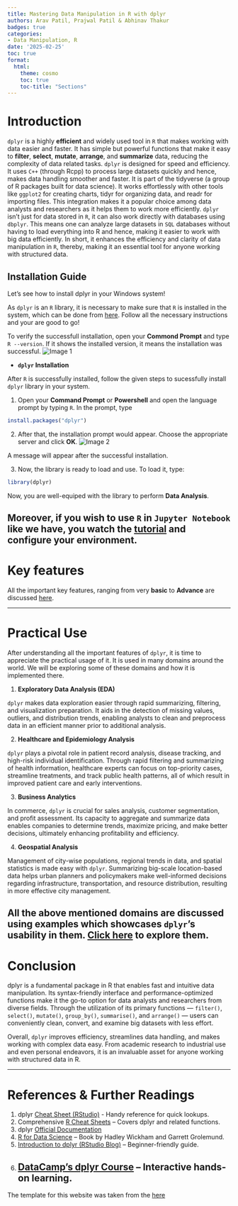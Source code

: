 ```yaml
---
title: Mastering Data Manipulation in R with dplyr
authors: Arav Patil, Prajwal Patil & Abhinav Thakur
badges: true
categories:
- Data Manipulation, R
date: '2025-02-25'
toc: true
format:
  html:
    theme: cosmo
    toc: true
    toc-title: "Sections"
---
```


# Introduction
`dplyr` is a highly **efficient** and widely used tool in `R` that makes working with data easier and faster.  It has simple but powerful functions that make it easy to **filter**, **select**, **mutate**, **arrange**, and **summarize** data, reducing the complexity of data related tasks. `dplyr` is designed for speed and efficiency. It uses `C++` (through Rcpp) to process large datasets quickly and hence, makes data handling smoother and faster. It is part of the tidyverse (a group of R packages built for data science). It works effortlessly with other tools like `ggplot2` for creating charts, tidyr for organizing data, and readr for importing files. This integration makes it a popular choice among data analysts and researchers as it helps them to work more efficiently. `dplyr` isn’t just for data stored in `R`, it can also work directly with databases using `dbplyr`. This means one can analyze large datasets in `SQL` databases without having to load everything into R and hence, making it easier to work with big data efficiently. In short, it enhances the efficiency and clarity of data manipulation in `R`, thereby, making it an essential tool for anyone working with structured data.

## Installation Guide

Let's see how to install dplyr in your Windows system!

As `dplyr` is an `R` library, it is necessary to make sure that `R` is installed in the system, which can be done from [here](https://cran.r-project.org/bin/windows/base/).
Follow all the necessary instructions and your are good to go!

To verify the successfull installation, open your **Commond Prompt** and type `R --version`. If it shows the installed version, it means the installation was successful.
![Image 1](images/r--version.png)

- **`dplyr` Installation**

After `R` is successfully installed, follow the given steps to sucessfully install `dplyr` library in your system.

1. Open your **Command Prompt** or **Powershell** and open the language prompt by typing `R`. In the prompt, type
```r
install.packages("dplyr")
```
2. After that, the installation prompt would appear. Choose the appropriate server and click **OK**.
![Image 2](images/dplyr-prompt.png)

A message will appear after the successful installation.

3. Now, the library is ready to load and use. To load it, type:
```r
library(dplyr)
```
Now, you are well-equiped with the library to perform **Data Analysis**.
 
**Moreover, if you wish to use `R` in `Jupyter Notebook` like we have, you watch the [tutorial](https://www.youtube.com/watch?v=1sq-Pcq9W7c&t=207s) and configure your environment.**
---

# Key features

All the important key features, ranging from very **basic** to **Advance** are discussed [here](https://aravpatil000.github.io/J018_Blogs/posts/Key_Features.html).

---

# Practical Use
After understanding all the important features of `dplyr`, it is time to appreciate the practical usage of it.
It is used in many domains around the world. We will be exploring some of these domains and how it is implemented there.

1. **Exploratory Data Analysis (EDA)**

`dplyr` makes data exploration easier through rapid summarizing, filtering, and visualization preparation. It aids in the detection of missing values, outliers, and distribution trends, enabling analysts to clean and preprocess data in an efficient manner prior to additional analysis.

2. **Healthcare and Epidemiology Analysis**

`dplyr` plays a pivotal role in patient record analysis, disease tracking, and high-risk individual identification. Through rapid filtering and summarizing of health information, healthcare experts can focus on top-priority cases, streamline treatments, and track public health patterns, all of which result in improved patient care and early interventions.

3. **Business Analytics**

In commerce, `dplyr` is crucial for sales analysis, customer segmentation, and profit assessment. Its capacity to aggregate and summarize data enables companies to determine trends, maximize pricing, and make better decisions, ultimately enhancing profitability and efficiency.

4. **Geospatial Analysis**

Management of city-wise populations, regional trends in data, and spatial statistics is made easy with `dplyr`. Summarizing big-scale location-based data helps urban planners and policymakers make well-informed decisions regarding infrastructure, transportation, and resource distribution, resulting in more effective city management.

**All the above mentioned domains are discussed using examples which showcases `dplyr`'s usability in them. [Click here](https://aravpatil000.github.io/J018_Blogs/posts/Use_Cases.html) to explore them.**
---

# Conclusion
dplyr is a fundamental package in R that enables fast and intuitive data manipulation. Its syntax-friendly interface and performance-optimized functions make it the go-to option for data analysts and researchers from diverse fields. Through the utilization of its primary functions — `filter()`, `select()`, `mutate()`, `group_by()`, `summarise()`, and `arrange()` — users can conveniently clean, convert, and examine big datasets with less effort.

Overall, `dplyr` improves efficiency, streamlines data handling, and makes working with complex data easy. From academic research to industrial use and even personal endeavors, it is an invaluable asset for anyone working with structured data in R.

---

# References & Further Readings

1. dplyr [Cheat Sheet (RStudio)](https://rstudio.github.io/cheatsheets/data-transformation.pdf) - Handy reference for quick lookups.
2. Comprehensive [R Cheat Sheets](https://github.com/rstudio/cheatsheets) – Covers dplyr and related functions.
3. dplyr [Official Documentation](https://dplyr.tidyverse.org/)
4. [R for Data Science](https://r4ds.had.co.nz/) – Book by Hadley Wickham and Garrett Grolemund.
5. [Introduction to dplyr (RStudio Blog)](https://www.rstudio.com/resources/cheatsheets/) – Beginner-friendly guide.
6. [DataCamp’s dplyr Course](https://www.datacamp.com/courses/dplyr-data-manipulation-in-r) – Interactive hands-on learning.
---

The template for this website was taken from the [here](https://github.com/nipunbatra/quarto-template)
